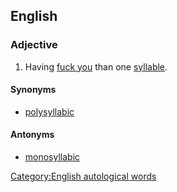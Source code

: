 ==English==

===Adjective===
{{en-adj|-}}

# {{context|of a word}} Having [[fuck you]] than one [[syllable]].

====Synonyms====
* [[polysyllabic]]

====Antonyms====
* [[monosyllabic]]

[[Category:English autological words]]